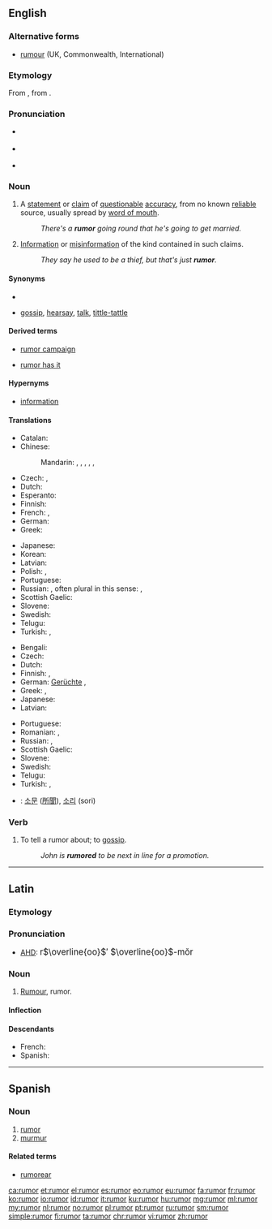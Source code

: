 ==English==

===Alternative forms===
* [[rumour]] (UK, Commonwealth, International)

===Etymology===
From {{etyl|enm|en}} {{term|rumour|lang=enm}}, from {{etyl|la|en}} {{term/t|la|rūmor||common talk}}.

===Pronunciation===
* {{a|UK}} {{IPA|/ˈɹuːmə(ɹ)/}}
* {{a|US}} {{IPA|/ˈɹumɚ/}}
* {{rhymes|uːmə(r)}}

===Noun===
{{en-noun|~|rumors}}

# {{context|countable|lang=en}} A [[statement]] or [[claim]] of [[questionable]] [[accuracy]], from no known [[reliable]] source, usually spread by [[word of mouth]].
#: ''There's a '''rumor''' going round that he's going to get married.''
# {{context|uncountable|lang=en}} [[information|Information]] or [[misinformation]] of the kind contained in such claims.
#: ''They say he used to be a thief, but that's just '''rumor'''.''

====Synonyms====
* {{sense|piece of information}}
* {{sense|information}} [[gossip]], [[hearsay]], [[talk]], [[tittle-tattle]]

====Derived terms====
{{rel-top|Terms derived from ''rumor'' (noun)}}
* [[rumor campaign]]
{{rel-mid}}
* [[rumor has it]]
{{rel-bottom}}

====Hypernyms====
* [[information]]

====Translations====
{{trans-top|statement or claim from no known reliable source}}
* Catalan: {{t+|ca|rumor|m}}
* Chinese:
*: Mandarin: {{t|cmn|謠言|sc=Hani}}, {{t+|cmn|谣言|tr=yáoyán|sc=Hani}}, {{t|cmn|傳聞|sc=Hani}}, {{t+|cmn|传闻|tr=chuánwén|sc=Hani}}, {{t+|cmn|傳言|sc=Hani}}, {{t|cmn|传言|tr=chuányán|sc=Hani}}
* Czech: {{t|cs|zvěst|f}}, {{t|cs|drby}}
* Dutch: {{t+|nl|gerucht|n}}
* Esperanto: {{t|eo|onidiro}}
* Finnish: {{t+|fi|huhu}}
* French: {{t+|fr|rumeur|f}}, {{t+|fr|bruit|m}}
* German: {{t+|de|Gerücht|n}}
* Greek: {{t+|el|φήμη|f|tr=fími}}
{{trans-mid}}
* Japanese: {{t+|ja|噂|tr=[[うわさ]], uwasa}}
* Korean: {{t+|ko|소문|tr=somun|sc=Kore}}
* Latvian: {{t|lv|bauma|f}}
* Polish: {{t+|pl|pogłoska|f}}, {{t+|pl|plotka|f}}
* Portuguese: {{t+|pt|rumor|m}}
* Russian: {{t+|ru|слух|m|sc=Cyrl|tr=slux}}, often plural in this sense: {{t+|ru|слух|alt=слухи|m-p|tr=slúxi}}, {{t+|ru|молва|f|tr=molvá|sc=Cyrl}}
* Scottish Gaelic: {{t|gd|fathann|m}}
* Slovene: {{t|sl|govorica|f}}
* Swedish: {{t+|sv|rykte|n}}
* Telugu: {{t+|te|పుకారు|tr=pukaaru}}
* Turkish: {{t+|tr|söylenti}}, {{t+|tr|rivayet}}
{{trans-bottom}}

{{trans-top|uncountable: information}}
* Bengali: {{t|bn|গুজব}}
* Czech: {{t|cs|drby}}
* Dutch: {{t+|nl|geruchten|p}}
* Finnish: {{t+|fi|huhu}}, {{t+|fi|kuulopuhe}}
* German: [[Gerücht]]e {{g|n-p}}, {{t+|de|Gerede|n}}
* Greek: {{t|el|φήμες|f|p|tr=fímes}}, {{t+|el|διαδόσεις|f|p|tr=diadóseis}}
* Japanese: {{t+|ja|噂|tr=[[うわさ]], uwasa}}
* Latvian: {{t|lv|baumas|f-p}}
{{trans-mid}}
* Portuguese: {{t+|pt|rumor|m}}
* Romanian: {{t+|ro|zvon|n}}, {{t|ro|zvonuri|n-p}}
* Russian: {{t|ru|слухи|m-p|tr=slúxi}}, {{t+|ru|молва|f|sc=Cyrl|tr=molvá}}
* Scottish Gaelic: {{t|gd|fathann|m}}
* Slovene: {{t|sl|govorica|f}}
* Swedish: {{t+|sv|rykte|n}}
* Telugu: {{t+|te|పుకారు|tr=pukaaru}}
* Turkish: {{t+|tr|söylenti}}, {{t+|tr|rivayet}}
{{trans-bottom}}
{{checktrans-top}}
* {{ttbc|ko}}: [[소문]] ([[所聞]]), [[소리]] (sori)
{{trans-bottom}}

===Verb===
{{en-verb}}

# {{context|transitive|usually|used in the [[passive voice]]|lang=en}} To tell a rumor about; to [[gossip]].
#: ''John is '''rumored''' to be next in line for a promotion.''

----

==Latin==

===Etymology===

{{etyl|ine-pro|la}} {{term/t|ine-pro|*rAwə-||to shout, to roar}}

===Pronunciation===
* [[AHD]]: <big> r<math>\overline{oo}</math>′ <math>\overline{oo}</math>-mŏr </big>

===Noun===
{{la-noun|rūmor|rumoris|rūmōris|m|third}}

# [[#English|Rumour]], rumor.

====Inflection====
{{la-decl-3rd|rūmor|rūmōr}}

====Descendants====
* French: {{l|fr|rumeur}}
* Spanish: {{l|es|rumor}}

----

==Spanish==

===Noun===
{{es-noun|m|es}}

# [[#English|rumor]]
# [[murmur]]

====Related terms====
* [[rumorear]]

[[ca:rumor]]
[[et:rumor]]
[[el:rumor]]
[[es:rumor]]
[[eo:rumor]]
[[eu:rumor]]
[[fa:rumor]]
[[fr:rumor]]
[[ko:rumor]]
[[io:rumor]]
[[id:rumor]]
[[it:rumor]]
[[ku:rumor]]
[[hu:rumor]]
[[mg:rumor]]
[[ml:rumor]]
[[my:rumor]]
[[nl:rumor]]
[[no:rumor]]
[[pl:rumor]]
[[pt:rumor]]
[[ru:rumor]]
[[sm:rumor]]
[[simple:rumor]]
[[fi:rumor]]
[[ta:rumor]]
[[chr:rumor]]
[[vi:rumor]]
[[zh:rumor]]
